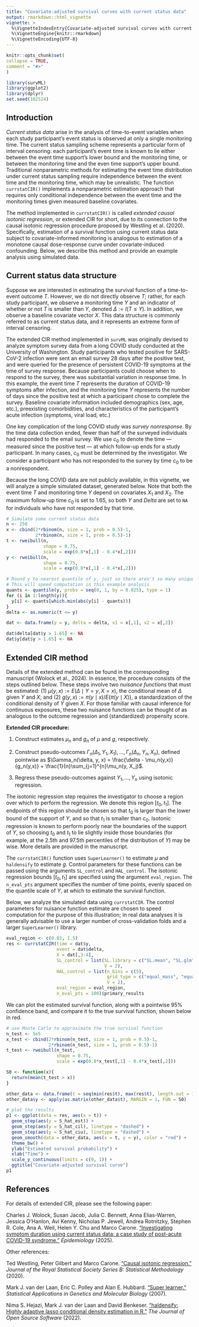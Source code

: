 ```yaml
---
title: "Covariate-adjusted survival curves with current status data"
output: rmarkdown::html_vignette
vignette: >
  %\VignetteIndexEntry{Covariate-adjusted survival curves with current status data}
  %\VignetteEngine{knitr::rmarkdown}
  %\VignetteEncoding{UTF-8}
---
```

  
```r
knitr::opts_chunk$set(
collapse = TRUE,
comment = "#>"
)
```

```r
library(survML)
library(ggplot2)
library(dplyr)
set.seed(102524)
```

## Introduction

*Current status data* arise in the analysis of time-to-event variables when each study participant's event status is observed at only a single monitoring time. The current status sampling scheme represents a particular form of interval censoring: each participant's event time is known to lie either between the event time support's lower bound and the monitoring time, or between the monitoring time and the even time support's upper bound. Traditional nonparametric methods for estimating the event time distribution under current status sampling require independence between the event time and the monitoring time, which may be unrealistic. The function `currstatCIR()` implements a nonparametric estimation approach that requires only conditional independence between the event time and the monitoring times given measured baseline covariates. 

The method implemented in `currstatCIR()` is called *extended causal isotonic regression*, or extended CIR for short, due to its connection to the causal isotonic regression procedure proposed by Westling et al. (2020). Specifically, estimation of a survival function using current status data subject to covariate-informed monitoring is analogous to estimation of a monotone causal dose-response curve under covariate-induced confounding. Below, we describe this method and provide an example analysis using simulated data. 

## Current status data structure

Suppose we are interested in estimating the survival function of a time-to-event outcome $T$. However, we do not directly observe $T$; rather, for each study participant, we observe a monitoring time $Y$ and an indicator of whether or not $T$ is smaller than $Y$, denoted $\Delta := I(T \leq Y)$. In addition, we observe a baseline covariate vector $X$. This data structure is commonly referred to as current status data, and it represents an extreme form of interval censoring. 

The extended CIR method implemented in `survML` was originally devised to analyze symptom survey data from a long COVID study conducted at the University of Washington. Study participants who tested positive for SARS-CoV-2 infection were sent an email survey 28 days after the positive test, and were queried for the presence of persistent COVID-19 symptoms at the time of survey response. Because participants could choose when to respond to the survey, there was substantial variation in response time. In this example, the event time $T$ represents the duration of COVID-19 symptoms after infection, and the monitoring time $Y$ represents the number of days since the positive test at which a participant chose to complete the survey. Baseline covariate information included demographics (sex, age, etc.), preexisting comorbidities, and characteristics of the participant's acute infection (symptoms, viral load, etc.)

One key complication of the long COVID study was *survey nonresponse*. By the time data collection ended, fewer than half of the surveyed individuals had responded to the email survey. We use $c_0$ to denote the time --- measured since the positive test --- at which follow-up ends for a study participant. In many cases, $c_0$ must be determined by the investigator. We consider a participant who has not responded to the survey by time $c_0$ to be a nonrespondent. 

Because the long COVID data are not publicly available, in this vignette, we will analyze a simple simulated dataset, generated below. Note that both the event time $T$ and monitoring time $Y$ depend on covariates $X_1$ and $X_2$. The maximum follow-up time $c_0$ is set to 1.65, so both $Y$ and $Delta$ are set to `NA` for individuals who have not responded by that time. 

```r
# Simulate some current status data
n <- 250
x <- cbind(2*rbinom(n, size = 1, prob = 0.5)-1,
           2*rbinom(n, size = 1, prob = 0.5)-1)
t <- rweibull(n,
              shape = 0.75,
              scale = exp(0.8*x[,1] - 0.4*x[,2]))
y <- rweibull(n,
              shape = 0.75,
              scale = exp(0.8*x[,1] - 0.4*x[,2]))

# Round y to nearest quantile of y, just so there aren't so many unique values
# This will speed computation in this example analysis
quants <- quantile(y, probs = seq(0, 1, by = 0.025), type = 1)
for (i in 1:length(y)){
  y[i] <- quants[which.min(abs(y[i] - quants))]
}
delta <- as.numeric(t <= y)

dat <- data.frame(y = y, delta = delta, x1 = x[,1], x2 = x[,2])

dat$delta[dat$y > 1.65] <- NA
dat$y[dat$y > 1.65] <- NA
```

## Extended CIR method

Details of the extended method can be found in the corresponding manuscript (Wolock et al., 2024). In essence, the procedure consists of the steps outlined below. These steps involve two *nuisance functions* that must be estimated: (1) $\mu(y,x) := E(\Delta \mid Y = y, X = x)$, the conditional mean of $\Delta$ given $Y$ and $X$; and (2) $g(y,x) := \pi(y \mid x)/E\{\pi(y \mid X)\}$, a standardization of the conditional density of $Y$ given $X$. For those familiar with causal inference for continuous exposures, these two nuisance functions can be thought of as analogous to the outcome regression and (standardized) propensity score. 

**Extended CIR procedure:**

1. Construct estimates $\mu_n$ and $g_n$ of $\mu$ and $g$, respectively. 

2. Construct pseudo-outcomes $\Gamma_n(\Delta_1, Y_1, X_1), \ldots, \Gamma_n(\Delta_n, Y_n, X_n)$, defined pointwise as $\Gamma_n(\delta, y, x) = \frac{\delta - \mu_n(y,x)}{g_n(y,x)} + \frac{1}{n}\sum_{j=1}^{n}\mu_n(y, X_j)$.

3. Regress these pseudo-outcomes against $Y_1, \ldots, Y_n$ using isotonic regression. 

The isotonic regression step requires the investigator to choose a region over which to perform the regression. We denote this region $[t_0,t_1]$. The endpoints of this region should be chosen so that $t_0$ is larger than the lower bound of the support of $Y$, and so that $t_1$ is smaller than $c_0$. Isotonic regression is known to perform poorly near the boundaries of the support of $Y$, so choosing $t_0$ and $t_1$ to lie slightly inside those boundaries (for example, at the 2.5th and 97.5th percentiles of the distribution of $Y$) may be wise. More details are provided in the manuscript. 

The `currstatCIR()` function uses `SuperLearner()` to estimate $\mu$ and `haldensify` to estimate $g$. Control parameters for these functions can be passed using the arguments `SL_control` and `HAL_control`. The isotonic regression bounds $[t_0,t_1]$ are specified using the argument `eval_region`. The `n_eval_pts` argument specifies the number of time points, evenly spaced on the quantile scale of $Y$, at which to estimate the survival function. 

Below, we analyze the simulated data using `currstatCIR`. The control parameters for nuisance function estimate are chosen to speed computation for the purpose of this illustration; in real data analyses it is generally advisable to use a larger number of cross-validation folds and a larger `SuperLearner()` library. 

```r
eval_region <- c(0.02, 1.5)
res <- currstatCIR(time = dat$y,
                   event = dat$delta,
                   X = dat[,3:4],
                   SL_control = list(SL.library = c("SL.mean", "SL.glm"),
                                     V = 2),
                   HAL_control = list(n_bins = c(5),
                                      grid_type = c("equal_mass", "equal_range"),
                                      V = 2),
                   eval_region = eval_region,
                   n_eval_pts = 100)$primary_results

```

We can plot the estimated survival function, along with a pointwise 95% confidence band, and compare it to the true survival function, shown below in red. 

```r
# use Monte Carlo to approximate the true survival function
n_test <- 5e5
x_test <- cbind(2*rbinom(n_test, size = 1, prob = 0.5)-1,
                2*rbinom(n_test, size = 1, prob = 0.5)-1)
t_test <- rweibull(n_test,
                   shape = 0.75,
                   scale = exp(0.8*x_test[,1] - 0.4*x_test[,2]))

S0 <- function(x){
  return(mean(t_test > x))
}

other_data <- data.frame(t = seq(min(res$t), max(res$t), length.out = 1000))
other_data$y <- apply(as.matrix(other_data$t), MARGIN = 1, FUN = S0)

# plot the results
p1 <- ggplot(data = res, aes(x = t)) +
  geom_step(aes(y = S_hat_est)) +
  geom_step(aes(y = S_hat_cil), linetype = "dashed") +
  geom_step(aes(y = S_hat_ciu), linetype = "dashed") +
  geom_smooth(data = other_data, aes(x = t, y = y), color = "red") +
  theme_bw() +
  ylab("Estimated survival probability") +
  xlab("Time") + 
  scale_y_continuous(limits = c(0, 1)) +
  ggtitle("Covariate-adjusted survival curve")
p1
```

## References

For details of extended CIR, please see the following paper:

Charles J. Wolock, Susan Jacob, Julia C. Bennett, Anna Elias-Warren, Jessica O'Hanlon, Avi Kenny, Nicholas P. Jewell, Andrea Rotnitzky, Stephen R. Cole, Ana A. Weil, Helen Y. Chu and Marco Carone. ["Investigating symptom duration using current status data: a case study of post-acute COVID-19 syndrome."](https://doi.org/10.1097/EDE.0000000000001882) *Epidemiology* (2025). 

Other references:

Ted Westling, Peter Gilbert and Marco Carone. ["Causal isotonic regression."](https://doi.org/10.1111/rssb.12372) *Journal of the Royal Statistical Society Series B: Statistical Methodology* (2020).

Mark J. van der Laan, Eric C. Polley and Alan E. Hubbard. ["Super learner."](https://doi.org/10.2202/1544-6115.1309) *Statistical Applications in Genetics and Molecular Biology* (2007). 

Nima S. Hejazi, Mark J. van der Laan and David Benkeser. ["haldensify: Highly adaptive lasso conditional density estimation in R."](https://joss.theoj.org/papers/10.21105/joss.04522) *The Journal of Open Source Software* (2022).




